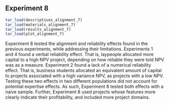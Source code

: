 ## Experiment 8 {#alignment-7}

```r
tar_load(descriptives_alignment_7)
tar_load(materials_alignment_7)
tar_load(results_alignment_7)
tar_load(plot_alignment_7)
```

Experiment 8 tested the alignment and reliability effects found in the previous
experiments, while addressing their limitations. Experiments 1 and 4 found a
verbal reliability effect. That is, laypeople allocated more capital to a high
NPV project, depending on how reliable they were told NPV was as a measure.
Experiment 2 found a lack of a numerical reliability effect. That is, business
students allocated an equivalent amount of capital to projects associated with a
high variance NPV, as projects with a low NPV. Testing these two effects in two
different populations did not account for potential expertise effects. As such,
Experiment 8 tested both effects with a naive sample. Further, Experiment 8 used
projects whose features more clearly indicate their profitability, and included
more project domains.

